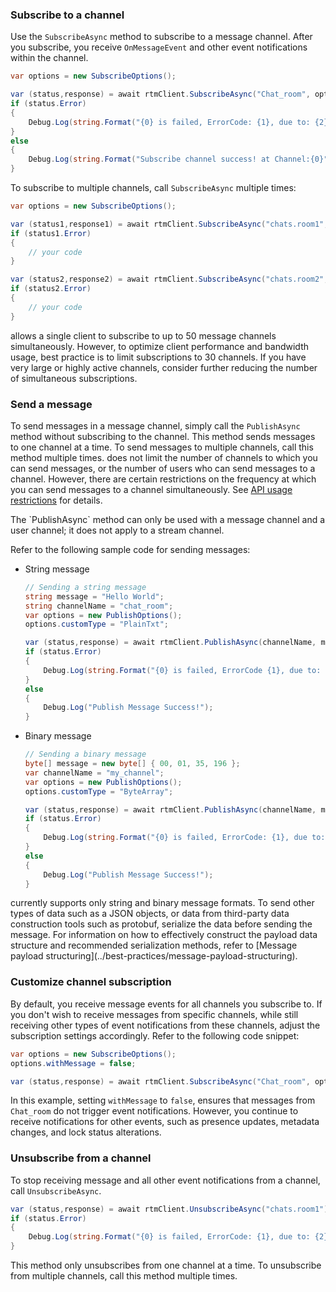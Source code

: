 <PlatformWrapper platform="unity">

### Subscribe to a channel

Use the `SubscribeAsync` method to subscribe to a message channel. After you subscribe, you receive `OnMessageEvent` and other event notifications within the channel.

```csharp
var options = new SubscribeOptions();

var (status,response) = await rtmClient.SubscribeAsync("Chat_room", options);
if (status.Error)
{
    Debug.Log(string.Format("{0} is failed, ErrorCode: {1}, due to: {2}", status.Operation, status.ErrorCode, status.Reason));
}
else
{
    Debug.Log(string.Format("Subscribe channel success! at Channel:{0}", response.ChannelName));
}
```

To subscribe to multiple channels, call `SubscribeAsync` multiple times:

```csharp
var options = new SubscribeOptions();

var (status1,response1) = await rtmClient.SubscribeAsync("chats.room1", options);
if (status1.Error)
{
    // your code
}

var (status2,response2) = await rtmClient.SubscribeAsync("chats.room2", options);
if (status2.Error)
{
    // your code
}
```

<Admonition>
<Vg k="SIG" /> allows a single client to subscribe to up to 50 message channels simultaneously. However, to optimize client performance and bandwidth usage, best practice is to limit subscriptions to 30 channels. If you have very large or highly active channels, consider further reducing the number of simultaneous subscriptions.
</Admonition>

### Send a message

To send messages in a message channel, simply call the `PublishAsync` method without subscribing to the channel. This method sends messages to one channel at a time. To send messages to multiple channels, call this method multiple times. <Vg k="MESS_SDK" /> does not limit the number of channels to which you can send messages, or the number of users who can send messages to a channel. However, there are certain restrictions on the frequency at which you can send messages to a channel simultaneously. See [API usage restrictions](../reference/limitations) for details.

<Admonition type="alert" title="Info">
The `PublishAsync` method can only be used with a message channel and a user channel; it does not apply to a stream channel.
</Admonition>

Refer to the following sample code for sending messages:

* String message

    ```csharp
    // Sending a string message
    string message = "Hello World";
    string channelName = "chat_room";
    var options = new PublishOptions();
    options.customType = "PlainTxt";

    var (status,response) = await rtmClient.PublishAsync(channelName, message, options);
    if (status.Error)
    {
        Debug.Log(string.Format("{0} is failed, ErrorCode {1}, due to: {2}", status.Operation, status.ErrorCode, status.Reason));
    }
    else
    {
        Debug.Log("Publish Message Success!");
    }
    ```

* Binary message

    ```csharp
    // Sending a binary message
    byte[] message = new byte[] { 00, 01, 35, 196 };
    var channelName = "my_channel";
    var options = new PublishOptions();
    options.customType = "ByteArray";

    var (status,response) = await rtmClient.PublishAsync(channelName, message, options);
    if (status.Error)
    {
        Debug.Log(string.Format("{0} is failed, ErrorCode: {1}, due to: {2}", status.Operation, status.ErrorCode, status.Reason));
    }
    else
    {
        Debug.Log("Publish Message Success!");
    }
    ```

<Admonition>
<Vg k="SIG" /> currently supports only string and binary message formats. To send other types of data such as a JSON objects, or data from third-party data construction tools such as protobuf, serialize the data before sending the message. For information on how to effectively construct the payload data structure and recommended serialization methods, refer to [Message payload structuring](../best-practices/message-payload-structuring).
</Admonition>

### Customize channel subscription

By default, you receive message events for all channels you subscribe to. If you don't wish to receive messages from specific channels, while still receiving other types of event notifications from these channels, adjust the subscription settings accordingly. Refer to the following code snippet:

```csharp
var options = new SubscribeOptions();
options.withMessage = false;

var (status,response) = await rtmClient.SubscribeAsync("Chat_room", options);

```

In this example, setting `withMessage` to `false`, ensures that messages from `Chat_room` do not trigger event notifications. However, you continue to receive notifications for other events, such as presence updates, metadata changes, and lock status alterations.

### Unsubscribe from a channel

To stop receiving message and all other event notifications from a channel, call `UnsubscribeAsync`.

```csharp
var (status,response) = await rtmClient.UnsubscribeAsync("chats.room1");
if (status.Error)
{
    Debug.Log(string.Format("{0} is failed, ErrorCode: {1}, due to: {2}", status.Operation, status.ErrorCode, status.Reason));
}
```

This method only unsubscribes from one channel at a time. To unsubscribe from multiple channels, call this method multiple times.

</PlatformWrapper>
